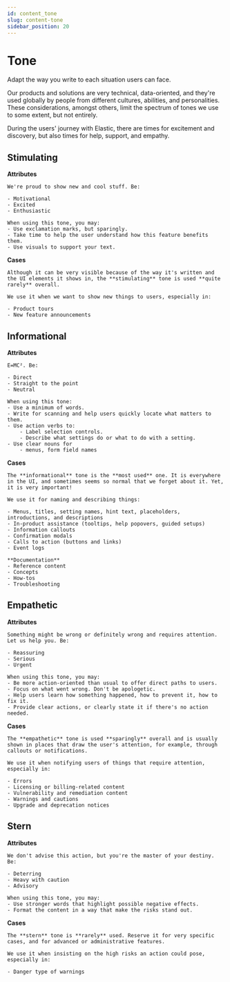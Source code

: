 ```yaml
---
id: content_tone
slug: content-tone
sidebar_position: 20
---
```


# Tone

Adapt the way you write to each situation users can face. 

 Our products and solutions are very technical, data-oriented, and they're used globally by people from different cultures, abilities, and personalities. 
 These considerations, amongst others, limit the spectrum of tones we use to some extent, but not entirely. 
 
 During the users' journey with Elastic, there are times for excitement and discovery, but also times for help, support, and empathy.


 ## Stimulating

**Attributes**

    We're proud to show new and cool stuff. Be:

    - Motivational
    - Excited
    - Enthusiastic

    When using this tone, you may:
    - Use exclamation marks, but sparingly.
    - Take time to help the user understand how this feature benefits them.
    - Use visuals to support your text.

**Cases**

    Although it can be very visible because of the way it's written and the UI elements it shows in, the **stimulating** tone is used **quite rarely** overall. 
    
    We use it when we want to show new things to users, especially in:

    - Product tours
    - New feature announcements


## Informational

**Attributes**

    E=MC². Be:

    - Direct
    - Straight to the point
    - Neutral

    When using this tone:
    - Use a minimum of words.
    - Write for scanning and help users quickly locate what matters to them.
    - Use action verbs to: 
        - Label selection controls.
        - Describe what settings do or what to do with a setting.
    - Use clear nouns for
        - menus, form field names 


**Cases**

    The **informational** tone is the **most used** one. It is everywhere in the UI, and sometimes seems so normal that we forget about it. Yet, it is very important! 
    
    We use it for naming and describing things:

    - Menus, titles, setting names, hint text, placeholders, introductions, and descriptions
    - In-product assistance (tooltips, help popovers, guided setups)
    - Information callouts
    - Confirmation modals
    - Calls to action (buttons and links)
    - Event logs

    **Documentation**
    - Reference content
    - Concepts
    - How-tos
    - Troubleshooting

## Empathetic

**Attributes**

    Something might be wrong or definitely wrong and requires attention. Let us help you. Be:

    - Reassuring
    - Serious
    - Urgent

    When using this tone, you may:
    - Be more action-oriented than usual to offer direct paths to users.
    - Focus on what went wrong. Don't be apologetic.
    - Help users learn how something happened, how to prevent it, how to fix it.
    - Provide clear actions, or clearly state it if there's no action needed.


**Cases**

    The **empathetic** tone is used **sparingly** overall and is usually shown in places that draw the user's attention, for example, through callouts or notifications.
    
    We use it when notifying users of things that require attention, especially in:

    - Errors
    - Licensing or billing-related content
    - Vulnerability and remediation content
    - Warnings and cautions
    - Upgrade and deprecation notices


## Stern

**Attributes**

    We don't advise this action, but you're the master of your destiny. Be:

    - Deterring
    - Heavy with caution
    - Advisory

    When using this tone, you may:
    - Use stronger words that highlight possible negative effects.
    - Format the content in a way that make the risks stand out.

**Cases**

    The **stern** tone is **rarely** used. Reserve it for very specific cases, and for advanced or administrative features.
    
    We use it when insisting on the high risks an action could pose, especially in:

    - Danger type of warnings